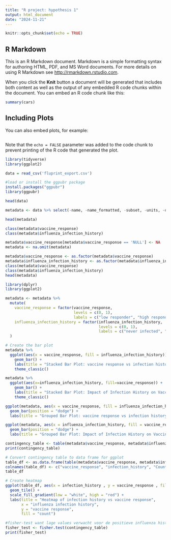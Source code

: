 ---
title: "R project: hypothesis 1"
output: html_document
date: "2024-11-21"
---

```{r setup, include=FALSE}
knitr::opts_chunk$set(echo = TRUE)
```

## R Markdown

This is an R Markdown document. Markdown is a simple formatting syntax for authoring HTML, PDF, and MS Word documents. For more details on using R Markdown see <http://rmarkdown.rstudio.com>.

When you click the **Knit** button a document will be generated that includes both content as well as the output of any embedded R code chunks within the document. You can embed an R code chunk like this:

```{r cars}
summary(cars)
```

## Including Plots

You can also embed plots, for example:

```

```

Note that the `echo = FALSE` parameter was added to the code chunk to prevent printing of the R code that generated the plot.

```{r Libraries}
library(tidyverse)
library(ggplot2)
```


```{r}
data = read_csv('fluprint_export.csv')
```
```{r QQPlot_Dummy}
#load or install the ggpubr package
install.packages("ggpubr")
library(ggpubr)
```

```{r}
head(data)
```

```{r}
metadata <- data %>% select(-name, -name_formatted, -subset, -units, -data, -mesurment_id, -assay) %>% distinct() 
```

```{r}
head(metadata)
```

```{r}
class(metadata$vaccine_response)
class(metadata$influenza_infection_history)
```
```{r}
metadata$vaccine_response[metadata$vaccine_response == 'NULL'] <- NA
metadata <- na.omit(metadata)
```

```{r}
metadata$vaccine_response <- as.factor(metadata$vaccine_response)
metadata$influenza_infection_history <- as.factor(metadata$influenza_infection_history)
class(metadata$vaccine_response)
class(metadata$influenza_infection_history)
head(metadata)
```

```{r}
library(dplyr)
library(ggplot2)

metadata <- metadata %>%
  mutate(
    vaccine_response = factor(vaccine_response, 
                              levels = c(0, 1), 
                              labels = c("low responder", "high responder")),
    influenza_infection_history = factor(influenza_infection_history, 
                                         levels = c(0, 1), 
                                         labels = c("never infected", "ever infected"))
  )

# Create the bar plot
metadata %>%
  ggplot(aes(x = vaccine_response, fill = influenza_infection_history)) +
    geom_bar() +
    labs(title = "Stacked Bar Plot: vaccine response vs infection history", x = "vaccine response", fill = "Infection History") +
    theme_classic()
```

```{r}
metadata %>%
  ggplot(aes(x=influenza_infection_history, fill=vaccine_response)) +
    geom_bar() +
    labs(title = "Stacked Bar Plot: Impact of Infection History on Vaccine Response", x = "infection history", fill = "vaccine response") +
    theme_classic()
```

```{r}
ggplot(metadata, aes(x = vaccine_response, fill = influenza_infection_history)) +
  geom_bar(position = "dodge") +
  labs(title = "Grouped Bar Plot: vaccine response vs infection history", x = "vaccine response", fill = "infection history")
```

```{r}
ggplot(metadata, aes(x = influenza_infection_history, fill = vaccine_response)) +
  geom_bar(position = "dodge") +
  labs(title = "Grouped Bar Plot: Impact of Infection History on Vaccine Response", x = "infection history", fill = "vaccine response")
```

```{r}
contingency_table <- table(metadata$vaccine_response, metadata$influenza_infection_history)
print(contingency_table)
```

```{r}
# Convert contingency table to data frame for ggplot
table_df <- as.data.frame(table(metadata$vaccine_response, metadata$influenza_infection_history))
colnames(table_df) <- c("vaccine_response", "infection_history", "Count")
table_df
```

```{r}
# Create heatmap
ggplot(table_df, aes(x = infection_history , y = vaccine_response , fill = Count)) +
  geom_tile() +
  scale_fill_gradient(low = "white", high = "red") +
  labs(title = "Heatmap of infection history vs vaccine response", 
       x = "influenza infection history", 
       y = "vaccine response", 
       fill = "count")
```

```{r}
#fisher-test want lage values verwacht voor de positieve influenza histories. Ook omdat we 2 categorische variabelen vergelijken (niet meer, anders chi kwadraat test).
fisher_test <- fisher.test(contingency_table)
print(fisher_test)
```

```{r}

```

```{r}

```

```{r}

```
